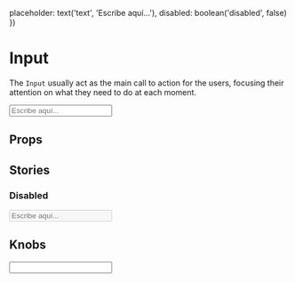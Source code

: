 
  placeholder: text('text', 'Escribe aquí...'),
  disabled: boolean('disabled', false)
})

<Meta title="Atoms/Input" component={Input} />

# Input

The `Input` usually act as the main call to action for the users, focusing their attention on what they need to do at each moment.

<Preview>
  <Story name="Default">
    <Input placeholder="Escribe aquí..."></Input>
  </Story> 
</Preview>

## Props

<Props of={Input} />

## Stories

### Disabled

<Preview>
  <Story name="Default disabled">
    <Input disabled placeholder="Escribe aquí..."></Input>
  </Story>
</Preview>

## Knobs

<Preview>
  <Story name="Knobs">
    <Input {...knobsProps()} />
  </Story>
</Preview>
